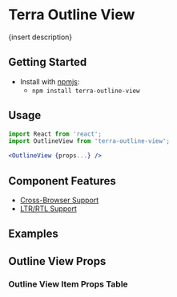 



<Badge />

# Terra Outline View

{insert description}

## Getting Started

- Install with [npmjs](https://www.npmjs.com):
  - `npm install terra-outline-view`

## Usage

```jsx
import React from 'react';
import OutlineView from 'terra-outline-view';

<OutlineView {props...} />
```

## Component Features

* [Cross-Browser Support](https://engineering.cerner.com/terra-ui/contributing/terra-ui/component-standards#cross-browser-support)
* [LTR/RTL Support](https://engineering.cerner.com/terra-ui/contributing/terra-ui/component-standards#ltr--rtl-support)

## Examples
<DefaultOutlineView />

## Outline View Props
<PropsTable />

### Outline View Item Props Table
<OutlineViewItemPropsTable />
